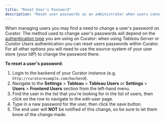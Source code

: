 ---
title: "Reset User's Password"
description: "Reset user passwords as an administrator when users cannot access their accounts or have forgotten credentials."
---

When managing users you may find a need to change a user's password on Curator.  The method used to change user's
passwords will depend on the [authentication type](/setup/authentication/overview)
you are using on Curator: when using *Tableau Server* or *Curator Users* authentication you can reset users passwords
within Curator.  For all other options you will need to use the source-system of your user store (your IdP) to change the
password there.

**To reset a user's password:**

1. Login to the backend of your Curator instance (e.g. `http://curatorexample.com/backend`).
2. Navigate to the **Settings** > **Tableau** > **Tableau Users** or **Settings** > **Users** > **Frontend Users** section
from the left-hand menu.
3. Find the user in the list that you're looking for in the list of users, then click on the row to navigate to the
edit-user page.
4. Type in a new password for the user, then click the save button
5. The end user will **NOT** be notified of this change, so be sure to let them know of the change made.
